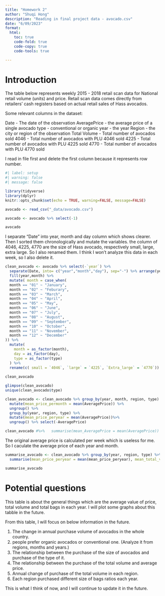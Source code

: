 ```yaml
---
title: "Homework 2"
author: "Shuqi Hong"
description: "Reading in final project data - avocado.csv"
date: "6/09/2023"
format:
  html:
    toc: true
    code-fold: true
    code-copy: true
    code-tools: true

---
```


# Introduction

The table below represents weekly 2015 - 2018 retail scan data for National retail volume (units) and price. Retail scan data comes directly from retailers’ cash registers based on actual retail sales of Hass avocados. 

Some relevant columns in the dataset:

Date - The date of the observation
AveragePrice - the average price of a single avocado
type - conventional or organic
year - the year
Region - the city or region of the observation
Total Volume - Total number of avocados sold
4046 - Total number of avocados with PLU 4046 sold
4225 - Total number of avocados with PLU 4225 sold
4770 - Total number of avocados with PLU 4770 sold

I read in file first and delete the first column because it represents row number.
```r
#| label: setup
#| warning: false
#| message: false

library(tidyverse)
library(dplyr)
knitr::opts_chunk$set(echo = TRUE, warning=FALSE, message=FALSE)

avocado <- read_csv("_data/avocado.csv")

avocado <- avocado %>% select(-1)

avocado

```

I separate "Date" into year, month and day column which shows clearer. Then I sorted them chronologically and mutate the variables. the column of 4046, 4225, 4770 are the size of Hass avocado, respectively small, large, extra large. So I also renamed them. I think I won't analyze this data in each week, so I also delete it.

```r
clean_avocado <- avocado %>% select(-`year`) %>% 
  separate(Date, into= c("year","month","day"), sep="-") %>% arrange(year, month, day) %>%
  fill(year,month) %>% 
  mutate( month = case_when(
  month == "01" ~ "January", 
  month == "02" ~ "Feburary",
  month == "03" ~ "March",
  month == "04" ~ "April",
  month == "05" ~ "May",
  month == "06" ~ "June",
  month == "07" ~ "July",
  month == "08" ~ "August",
  month == "09" ~ "September",
  month == "10" ~ "October",
  month == "11" ~ "November",
  month == "12" ~ "December"
)) %>%
  mutate(
    month = as_factor(month),
    day = as_factor(day),
    type = as_factor(type)
  ) %>% 
  rename(c( small = `4046`, `large` = `4225`, `Extra_large` = `4770`)) %>% select(-`day`)
                  
clean_avocado   

glimpse(clean_avocado)
unique(clean_avocado$type)

```

```r
clean_avocado <- clean_avocado %>% group_by(year, month, region, type) %>%
  mutate(mean_price_permonth = mean(AveragePrice)) %>% 
  ungroup() %>% 
  group_by(year, region, type) %>%
  mutate(mean_price_peryear = mean(AveragePrice))%>% 
  ungroup() %>% select(-AveragePrice)

clean_avocado #%>%   summarise(mean_AveragePrice = mean(AveragePrice))

```
The original average price is calculated per week which is useless for me. So I caculate the average price of each year and month. 

```r

summarise_avocado <- clean_avocado %>% group_by(year, region, type) %>%
  summarise(mean_price_peryear = mean(mean_price_peryear), mean_total_volume = mean(`Total Volume`), mean_total_bags = mean(`Total Bags`) )

summarise_avocado
```

# Potential questions
This table is about the general things which are the average value of price, total volume and total bags in each year. I will plot some graphs about this tabble in the future.

From this table, I will focus on below information in the future. 

1. The change in annual purchase volume of avocados in the whole country.
2. people prefer organic avocados or conventional one. (Analyze it from regions, months and years.)
3. The relationship between the purchase of the size of avocados and purchase of the type of it.
4. The relationship between the purchase of the total volume and average price.
5. Annual change of purchase of the total volume in each region.
6. Each region purchased different size of bags ratios each year.

This is what I think of now, and I will continue to update it in the future.

